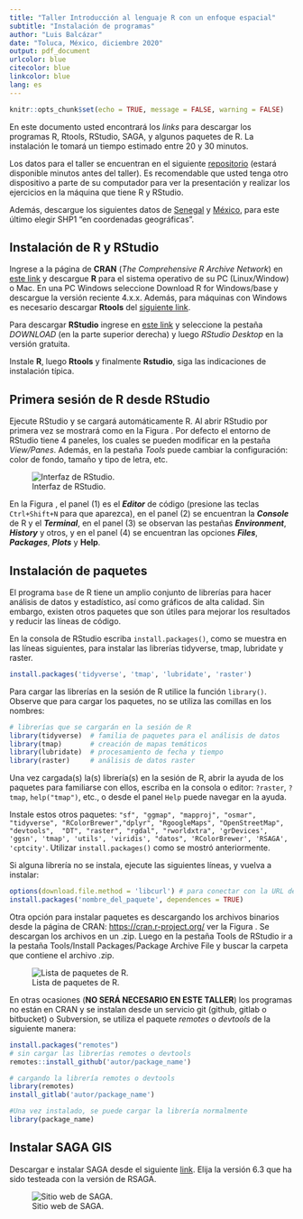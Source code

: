 ```yaml
---
title: "Taller Introducción al lenguaje R con un enfoque espacial"
subtitle: "Instalación de programas"
author: "Luis Balcázar"
date: "Toluca, México, diciembre 2020"
output: pdf_document
urlcolor: blue
citecolor: blue
linkcolor: blue
lang: es
---
```



```r
knitr::opts_chunk$set(echo = TRUE, message = FALSE, warning = FALSE)
```

En este documento usted encontrará los *links* para descargar los programas R, Rtools, RStudio, SAGA, y algunos paquetes de R. La instalación le tomará un tiempo estimado entre 20 y 30 minutos. 

Los datos para el taller se encuentran en el siguiente  [repositorio](https://github.com/lebalcazar/R_IITCA.git) (estará disponible minutos antes del taller). Es recomendable que usted tenga otro dispositivo a parte de su computador para ver la presentación y realizar los ejercicios en la máquina que tiene R y RStudio. 

Además, descargue los siguientes datos de [Senegal](https://www.dropbox.com/s/tkkqyz2kaqoh4cj/DEM_Senegal.7z?dl=0) y   [México](http://www.conabio.gob.mx/informacion/metadata/gis/dipoest00gw.xml?_xsl=/db/metadata/xsl/fgdc_html.xsl&_indent=no), para este último elegir SHP1 "en coordenadas geográficas".



## Instalación de R y RStudio

Ingrese a la página de **CRAN** (*The Comprehensive $R$ Archive Network*) en [este link](https://cran.r-project.org/)  y descargue **R** para el sistema operativo de su PC (Linux/Window) o Mac. En una PC Windows seleccione Download R for Windows/base y descargue la versión reciente 4.x.x. Además, para máquinas con Windows es necesario descargar **Rtools** del [siguiente link](https://cran.r-project.org/bin/windows/Rtools/). 


Para descargar **RStudio** ingrese  en [este link](https://rstudio.com/products/rstudio/) y seleccione la pestaña _DOWNLOAD_ (en la parte superior derecha) y luego _RStudio Desktop_  en la versión gratuita. 

Instale **R**, luego **Rtools** y finalmente **Rstudio**, siga las indicaciones de instalación típica.

## Primera sesión de R desde RStudio

Ejecute RStudio y se cargará automáticamente R. Al abrir RStudio por primera vez se mostrará como en la Figura \ref{fig1}. Por defecto el entorno de RStudio tiene 4 paneles, los cuales se pueden modificar en la pestaña _View/Panes_. Además, en la pestaña _Tools_ puede cambiar la configuración: color de fondo, tamaño y tipo de letra, etc. 


![Interfaz de RStudio.\label{fig1}](rstudio.png)

En la Figura \ref{fig1}, el panel (1) es el *__Editor__* de código (presione las teclas `Ctrl+Shift+N` para que aparezca), en el panel (2) se encuentran la __*Console*__ de R y el *__Terminal__*, en el panel (3) se observan las pestañas *__Environment__*, *__History__* y otros, y en el panel (4) se encuentran las opciones **_Files_**, *__Packages__*, _**Plots**_ y __Help__.


## Instalación de paquetes

El programa `base` de R tiene un amplio conjunto de librerías para hacer análisis de datos y estadístico, así como gráficos de alta calidad. Sin embargo, existen otros paquetes que son útiles para mejorar los resultados y reducir las líneas de código.

En la consola de RStudio escriba `install.packages()`, como se muestra en las líneas siguientes, para instalar las librerías tidyverse, tmap, lubridate y raster. 

```r
install.packages('tidyverse', 'tmap', 'lubridate', 'raster')
```

Para cargar las librerías en la sesión de R utilice la función `library()`. Observe que para cargar los paquetes, no se utiliza las comillas en los nombres: 

```r
# librerías que se cargarán en la sesión de R
library(tidyverse)  # familia de paquetes para el análisis de datos
library(tmap)       # creación de mapas temáticos
library(lubridate)  # procesamiento de fecha y tiempo
library(raster)     # análisis de datos raster
```

Una vez cargada(s) la(s) librería(s) en la sesión de R, abrir la ayuda de los paquetes para familiarse con ellos, escriba en la consola o editor: `?raster`, `?tmap`, `help("tmap")`, etc., o desde el panel `Help` puede navegar en la ayuda. 

Instale estos otros paquetes: `"sf", "ggmap", "mapproj", "osmar", "tidyverse", "RColorBrewer","dplyr", "RgoogleMaps", "OpenStreetMap", "devtools",  "DT", "raster", "rgdal", "rworldxtra", 'grDevices', 'ggsn', 'tmap', 'utils', 'viridis', "datos", 'RColorBrewer', 'RSAGA', 'cptcity'`. Utilizar `install.packages()` como se mostró anteriormente.

Si alguna librería no se instala, ejecute las siguientes líneas, y vuelva a instalar:

```r
options(download.file.method = 'libcurl') # para conectar con la URL del paquete 
install.packages('nombre_del_paquete', dependences = TRUE)
```

Otra opción para instalar paquetes es descargando los archivos binarios desde la página de CRAN: <https://cran.r-project.org/> ver la Figura \ref{fig2}. Se descargan los archivos en un .zip. Luego en la pestaña Tools de RStudio ir a la pestaña Tools/Install Packages/Package Archive File y buscar la carpeta que contiene el archivo .zip. 

![Lista de paquetes de R.\label{fig2}](lista_paquetes.png)

En otras ocasiones (**NO SERÁ NECESARIO EN ESTE TALLER**) los programas no están en CRAN y se instalan desde un servicio git (github, gitlab o bitbucket) o Subversion, se utiliza el paquete *remotes* o *devtools* de la siguiente manera:

```r
install.packages("remotes")
# sin cargar las librerías remotes o devtools
remotes::install_github('autor/package_name')

# cargando la librería remotes o devtools
library(remotes)
install_gitlab('autor/package_name')

#Una vez instalado, se puede cargar la librería normalmente
library(package_name)
```

## Instalar SAGA GIS

Descargar e instalar SAGA desde el siguiente [link](https://sourceforge.net/projects/saga-gis/files/). Elija la versión 6.3 que ha sido testeada con la versión de RSAGA.

![Sitio web de SAGA.](saga.png)




